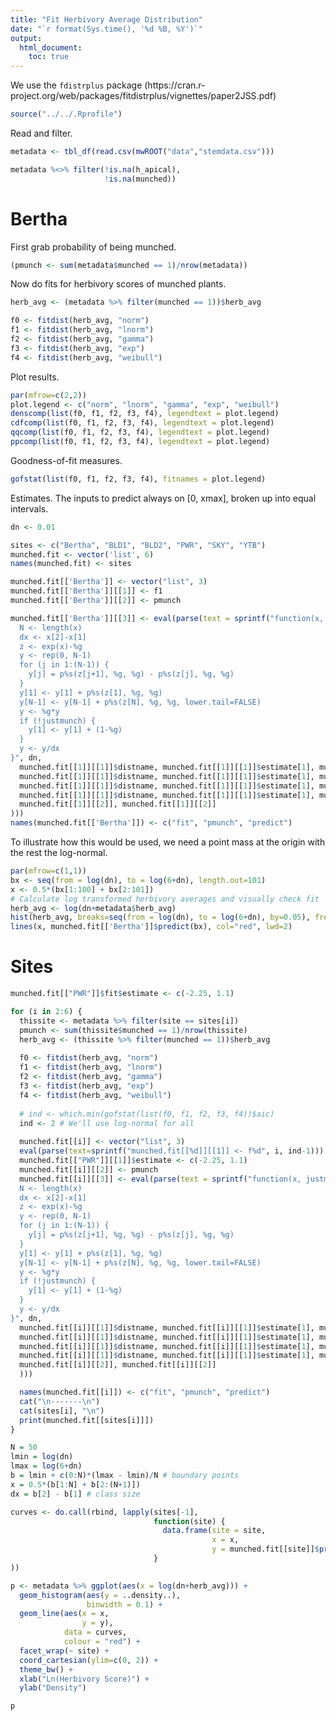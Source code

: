 ```yaml
---
title: "Fit Herbivory Average Distribution"
date: "`r format(Sys.time(), '%d %B, %Y')`"
output: 
  html_document:
    toc: true
---
```


We use the `fdistrplus` package (https://cran.r-project.org/web/packages/fitdistrplus/vignettes/paper2JSS.pdf)

```r
source("../../.Rprofile")
```

Read and filter.
```r
metadata <- tbl_df(read.csv(mwROOT("data","stemdata.csv")))

metadata %<>% filter(!is.na(h_apical),
                     !is.na(munched))
```

# Bertha

First grab probability of being munched.
```r
(pmunch <- sum(metadata$munched == 1)/nrow(metadata))
```

Now do fits for herbivory scores of munched plants.
```r
herb_avg <- (metadata %>% filter(munched == 1))$herb_avg

f0 <- fitdist(herb_avg, "norm")
f1 <- fitdist(herb_avg, "lnorm")
f2 <- fitdist(herb_avg, "gamma")
f3 <- fitdist(herb_avg, "exp")
f4 <- fitdist(herb_avg, "weibull")
```

Plot results.
```r
par(mfrow=c(2,2))
plot.legend <- c("norm", "lnorm", "gamma", "exp", "weibull")
denscomp(list(f0, f1, f2, f3, f4), legendtext = plot.legend)
cdfcomp(list(f0, f1, f2, f3, f4), legendtext = plot.legend)
qqcomp(list(f0, f1, f2, f3, f4), legendtext = plot.legend)
ppcomp(list(f0, f1, f2, f3, f4), legendtext = plot.legend)
```

Goodness-of-fit measures.
```r
gofstat(list(f0, f1, f2, f3, f4), fitnames = plot.legend)
```

Estimates.  The inputs to predict always on [0, xmax], broken up into equal intervals.
```r
dn <- 0.01

sites <- c("Bertha", "BLD1", "BLD2", "PWR", "SKY", "YTB")
munched.fit <- vector('list', 6)
names(munched.fit) <- sites

munched.fit[['Bertha']] <- vector("list", 3)
munched.fit[['Bertha']][[1]] <- f1
munched.fit[['Bertha']][[2]] <- pmunch

munched.fit[['Bertha']][[3]] <- eval(parse(text = sprintf("function(x, justmunch=FALSE) {
  N <- length(x)
  dx <- x[2]-x[1]
  z <- exp(x)-%g
  y <- rep(0, N-1)
  for (j in 1:(N-1)) {
    y[j] = p%s(z[j+1], %g, %g) - p%s(z[j], %g, %g)
  }
  y[1] <- y[1] + p%s(z[1], %g, %g)
  y[N-1] <- y[N-1] + p%s(z[N], %g, %g, lower.tail=FALSE)
  y <- %g*y
  if (!justmunch) {
    y[1] <- y[1] + (1-%g)
  }
  y <- y/dx
}", dn,
  munched.fit[[1]][[1]]$distname, munched.fit[[1]][[1]]$estimate[1], munched.fit[[1]][[1]]$estimate[2],
  munched.fit[[1]][[1]]$distname, munched.fit[[1]][[1]]$estimate[1], munched.fit[[1]][[1]]$estimate[2],
  munched.fit[[1]][[1]]$distname, munched.fit[[1]][[1]]$estimate[1], munched.fit[[1]][[1]]$estimate[2],
  munched.fit[[1]][[1]]$distname, munched.fit[[1]][[1]]$estimate[1], munched.fit[[1]][[1]]$estimate[2],
  munched.fit[[1]][[2]], munched.fit[[1]][[2]]
)))
names(munched.fit[['Bertha']]) <- c("fit", "pmunch", "predict")
```

To illustrate how this would be used, we need a point mass at the origin with the rest the log-normal.
```r
par(mfrow=c(1,1))
bx <- seq(from = log(dn), to = log(6+dn), length.out=101)
x <- 0.5*(bx[1:100] + bx[2:101])
# Calculate log transformed herbivory averages and visually check fit
herb_avg <- log(dn+metadata$herb_avg)
hist(herb_avg, breaks=seq(from = log(dn), to = log(6+dn), by=0.05), freq=FALSE)
lines(x, munched.fit[['Bertha']]$predict(bx), col="red", lwd=2)
```

# Sites

```r
munched.fit[["PWR"]]$fit$estimate <- c(-2.25, 1.1)

for (i in 2:6) {
  thissite <- metadata %>% filter(site == sites[i])
  pmunch <- sum(thissite$munched == 1)/nrow(thissite)
  herb_avg <- (thissite %>% filter(munched == 1))$herb_avg
  
  f0 <- fitdist(herb_avg, "norm")
  f1 <- fitdist(herb_avg, "lnorm")
  f2 <- fitdist(herb_avg, "gamma")
  f3 <- fitdist(herb_avg, "exp")
  f4 <- fitdist(herb_avg, "weibull")
  
  # ind <- which.min(gofstat(list(f0, f1, f2, f3, f4))$aic)
  ind <- 2 # We'll use log-normal for all
  
  munched.fit[[i]] <- vector("list", 3)
  eval(parse(text=sprintf("munched.fit[[%d]][[1]] <- f%d", i, ind-1)))
  munched.fit[["PWR"]][[1]]$estimate <- c(-2.25, 1.1)
  munched.fit[[i]][[2]] <- pmunch
  munched.fit[[i]][[3]] <- eval(parse(text = sprintf("function(x, justmunch=FALSE) {
  N <- length(x)
  dx <- x[2]-x[1]
  z <- exp(x)-%g
  y <- rep(0, N-1)
  for (j in 1:(N-1)) {
    y[j] = p%s(z[j+1], %g, %g) - p%s(z[j], %g, %g)
  }
  y[1] <- y[1] + p%s(z[1], %g, %g)
  y[N-1] <- y[N-1] + p%s(z[N], %g, %g, lower.tail=FALSE)
  y <- %g*y
  if (!justmunch) {
    y[1] <- y[1] + (1-%g)
  }
  y <- y/dx
}", dn,
  munched.fit[[i]][[1]]$distname, munched.fit[[i]][[1]]$estimate[1], munched.fit[[i]][[1]]$estimate[2],
  munched.fit[[i]][[1]]$distname, munched.fit[[i]][[1]]$estimate[1], munched.fit[[i]][[1]]$estimate[2],
  munched.fit[[i]][[1]]$distname, munched.fit[[i]][[1]]$estimate[1], munched.fit[[i]][[1]]$estimate[2],
  munched.fit[[i]][[1]]$distname, munched.fit[[i]][[1]]$estimate[1], munched.fit[[i]][[1]]$estimate[2],
  munched.fit[[i]][[2]], munched.fit[[i]][[2]]
  )))

  names(munched.fit[[i]]) <- c("fit", "pmunch", "predict")
  cat("\n-------\n")
  cat(sites[i], "\n")
  print(munched.fit[[sites[i]]])
}
```

```r
N = 50
lmin = log(dn)
lmax = log(6+dn)
b = lmin + c(0:N)*(lmax - lmin)/N # boundary points
x = 0.5*(b[1:N] + b[2:(N+1)])
dx = b[2] - b[1] # class size

curves <- do.call(rbind, lapply(sites[-1],
                                function(site) {
                                  data.frame(site = site,
                                             x = x,
                                             y = munched.fit[[site]]$predict(b))
                                }
))

p <- metadata %>% ggplot(aes(x = log(dn+herb_avg))) +
  geom_histogram(aes(y = ..density..),
                 binwidth = 0.1) +
  geom_line(aes(x = x, 
                y = y), 
            data = curves, 
            colour = "red") +
  facet_wrap(~ site) +
  coord_cartesian(ylim=c(0, 2)) +
  theme_bw() +
  xlab("Ln(Herbivory Score)") +
  ylab("Density")

p
```
